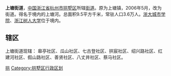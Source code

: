 {{Unreferenced|time=2020-04-23T23:30:13+00:00}}
{{中国乡级行政区
|景观照片文件名 = 
|景观照片描述 = 
|汉语拼音 = 
|其他语言 = 
|其他语言名称 = 
|旧称 = 
|地名出处 = 
|位置图文件名 = 
|位置图描述 = 
|自定义图片= 
|建置时间 = 
|政府驻地 = 
|毗邻 = 
|总面积 = 
|总人口 = 
|总人口年份 = 
|户籍人口 = 
|户籍人口年份 = 
|常住人口 = 
|常住人口年份 = 
|人口密度 = 
|GDP = 
|GDP年份 = 
|邮政编码 = 
|电话区号 = 571
|官方网站 = 
|网站名称 = 
|33/01/05/008/000}}
'''上塘街道'''，[[中国|中国]][[浙江省|浙江省]][[杭州市|杭州市]][[拱墅区|拱墅区]]所辖[[街道办事处|街道]]。原为上塘镇，2006年5月，改为街道。得名于境内的上塘河。总面积9.5平方千米，常驻人口3.6万人。[[浙大城市学院|浙大城市学院]]、[[浙江树人大学|浙江树人大学]]位于境内。

== 辖区 ==
上塘街道现辖：	皋亭社区、瓜山社区、七古登社区、拱宸社区、绍兴路社区、红建河社区、假山路社区、善贤社区、八丈井社区、蔡马社区。

{{拱墅区行政区划}}

[[Category:杭州市街道_(行政区划)|拱]]
[[Category:拱墅区行政区划|Category:拱墅区行政区划]]
{{浙江行政区划小作品}}